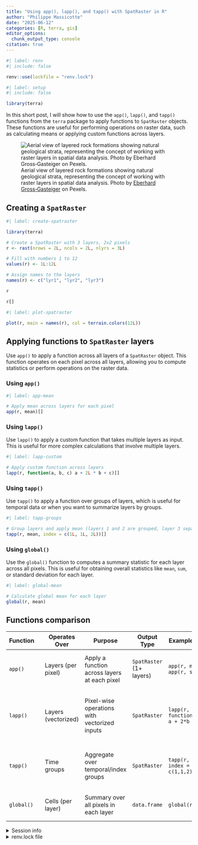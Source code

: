 ```yaml
---
title: "Using app(), lapp(), and tapp() with SpatRaster in R"
author: "Philippe Massicotte"
date: "2025-06-12"
categories: [R, terra, gis]
editor_options:
  chunk_output_type: console
citation: true
---
```


```r
#| label: renv
#| include: false

renv::use(lockfile = "renv.lock")
```

```r
#| label: setup
#| include: false

library(terra)
```

In this short post, I will show how to use the `app()`, `lapp()`, and `tapp()` functions from the `terra` package to apply functions to `SpatRaster` objects. These functions are useful for performing operations on raster data, such as calculating means or applying custom functions across layers.

![Aerial view of layered rock formations showing natural geological strata, representing the concept of working with raster layers in spatial data analysis. Photo by [Eberhard Gross‑Gasteiger](https://www.pexels.com/@eberhardgross/) on Pexels.](https://images.pexels.com/photos/443446/pexels-photo-443446.jpeg){.preview-image}

## Creating a `SpatRaster`

```r
#| label: create-spatraster

library(terra)

# Create a SpatRaster with 3 layers, 2x2 pixels
r <- rast(nrows = 2L, ncols = 2L, nlyrs = 3L)

# Fill with numbers 1 to 12
values(r) <- 1L:12L

# Assign names to the layers
names(r) <- c("lyr1", "lyr2", "lyr3")

r

r[]
```

```r
#| label: plot-spatraster

plot(r, main = names(r), col = terrain.colors(12L))
```

## Applying functions to `SpatRaster` layers

Use `app()` to apply a function across all layers of a `SpatRaster` object. This function operates on each pixel across all layers, allowing you to compute statistics or perform operations on the raster data.

### Using `app()`

```r
#| label: app-mean

# Apply mean across layers for each pixel
app(r, mean)[]
```

### Using `lapp()`

Use `lapp()` to apply a custom function that takes multiple layers as input. This is useful for more complex calculations that involve multiple layers.

```r
#| label: lapp-custom

# Apply custom function across layers
lapp(r, function(a, b, c) a + 2L * b + c)[]
```

### Using `tapp()`

Use `tapp()` to apply a function over groups of layers, which is useful for temporal data or when you want to summarize layers by groups.

```r
#| label: tapp-groups

# Group layers and apply mean (layers 1 and 2 are grouped, layer 3 separate)
tapp(r, mean, index = c(1L, 1L, 2L))[]
```

### Using `global()`

Use the `global()` function to computes a summary statistic for each layer across all pixels. This is useful for obtaining overall statistics like `mean`, `sum`, or standard deviation for each layer.

```r
#| label: global-mean

# Calculate global mean for each layer
global(r, mean)
```

## Functions comparison

::: {.column-page}

| Function&nbsp;&nbsp;&nbsp; | Operates Over       | Purpose                                      | Output Type              | Example Usage                          | When to Use                                                        |
| :------------------------- | ------------------- | -------------------------------------------- | ------------------------ | -------------------------------------- | ------------------------------------------------------------------ |
| `app()`                    | Layers (per pixel)  | Apply a function across layers at each pixel | `SpatRaster` (1+ layers) | `app(r, mean)`<br>`app(r, sum)`        | Simple summaries across layers (`mean`, `sum`, `min`, etc.)        |
| `lapp()`                   | Layers (vectorized) | Pixel-wise operations with vectorized inputs | `SpatRaster`             | `lapp(r, function(a,b,c) a + 2*b - c)` | Custom functions, better performance, multi-input, per-layer logic |
| `tapp()`                   | Time groups         | Aggregate over temporal/index groups         | `SpatRaster`             | `tapp(r, mean, index = c(1,1,2))`      | Temporal summaries like monthly or yearly mean, grouped ops        |
| `global()`                 | Cells (per layer)   | Summary over all pixels in each layer        | `data.frame`             | `global(r, mean)`                      | Whole-layer stats like `mean`, `min`, `sum`, `sd`, etc.            |

:::

<details>
<summary>Session info</summary>

```r
#| echo: false
#| label: sessioninfo

devtools::session_info()
```

</details>

<details>
<summary>renv.lock file</summary>

```.json

```

</details>
